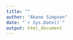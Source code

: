 ```yaml
---
title: ""
author: "Akane Simpson"
date: "`r Sys.Date()`"
output: html_document
---
```


```r

```

